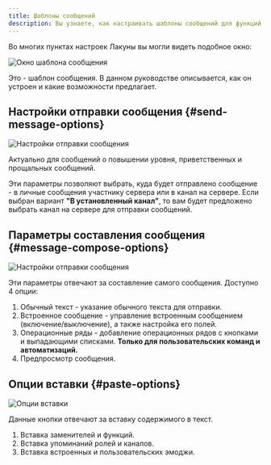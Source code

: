 ```yaml
---
title: Шаблоны сообщений
description: Вы узнаете, как настраивать шаблоны сообщений для функций, использующих их
---
```


Во многих пунктах настроек Лакуны вы могли видеть подобное окно:

![Окно шаблона сообщения](../../static/img/message-templates-example.png)

Это - шаблон сообщения. В данном руководстве описывается, как он устроен и какие возможности предлагает.

## Настройки отправки сообщения \{#send-message-options}

![Настройки отправки сообщения](../../static/img/message-templates-send-message-options.png)

Актуально для сообщений о повышении уровня, приветственных и прощальных сообщений.

Эти параметры позволяют выбрать, куда будет отправлено сообщение - в личные сообщения участнику сервера или в канал на сервере. Если выбран вариант **"В установленный канал"**, то вам будет предложено выбрать канал на сервере для отправки сообщений.

## Параметры составления сообщения \{#message-compose-options}

![Настройки отправки сообщения](../../static/img/message-templates-message-compose-options.png)

Эти параметры отвечают за составление самого сообщения. Доступно 4 опции:

1. Обычный текст - указание обычного текста для отправки.
2. Встроенное сообщение - управление встроенным сообщением (включение/выключение), а также настройка его полей.
3. Операционные ряды - добавление операционных рядов с кнопками и выпадающими списками. **Только для пользовательских команд и автоматизаций.**
4. Предпросмотр сообщения.

## Опции вставки \{#paste-options}

![Опции вставки](../../static/img/message-templates-paste-options.png)

Данные кнопки отвечают за вставку содержимого в текст.

1. Вставка заменителей и функций.
2. Вставка упоминаний ролей и каналов.
3. Вставка встроенных и пользовательских эмоджи.
